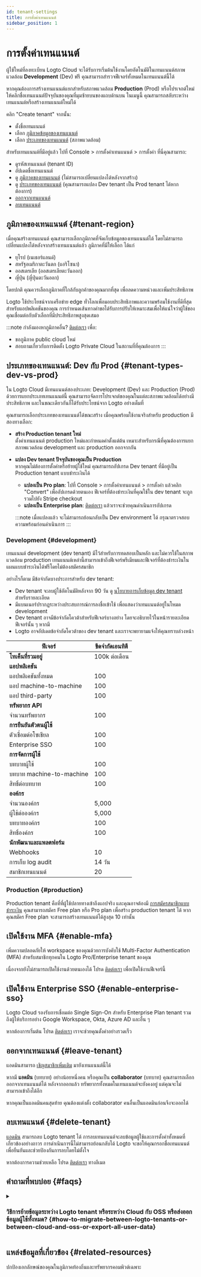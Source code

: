 ```yaml
---
id: tenant-settings
title: การตั้งค่าเทนแนนต์
sidebar_position: 1
---
```


# การตั้งค่าเทนแนนต์

ผู้ใช้ใหม่ที่ลงทะเบียน Logto Cloud จะได้รับการเริ่มต้นใช้งานโดยอัตโนมัติในเทนแนนต์สภาพแวดล้อม **Development** (Dev) ฟรี คุณสามารถสำรวจฟีเจอร์ทั้งหมดในเทนแนนต์นี้ได้

หากคุณต้องการสร้างเทนแนนต์แยกสำหรับสภาพแวดล้อม **Production** (Prod) หรือโปรเจกต์ใหม่ ให้คลิกชื่อเทนแนนต์ปัจจุบันของคุณที่มุมซ้ายบนของแถบด้านบน ในเมนูนี้ คุณสามารถสลับระหว่างเทนแนนต์หรือสร้างเทนแนนต์ใหม่ได้

คลิก "Create tenant" จากนั้น:

- ตั้งชื่อเทนแนนต์
- เลือก [ภูมิภาคข้อมูลของเทนแนนต์](#tenant-region)
- เลือก [ประเภทของเทนแนนต์](#tenant-types-dev-vs-prod) (สภาพแวดล้อม)

สำหรับเทนแนนต์ที่มีอยู่แล้ว ไปที่ <CloudLink to="/settings">Console > การตั้งค่าเทนแนนต์ > การตั้งค่า</CloudLink> ที่นี่คุณสามารถ:

- ดูรหัสเทนแนนต์ (tenant ID)
- อัปเดตชื่อเทนแนนต์
- ดู [ภูมิภาคของเทนแนนต์](#tenant-region) (ไม่สามารถเปลี่ยนแปลงได้หลังจากสร้าง)
- ดู [ประเภทของเทนแนนต์](#tenant-types-dev-vs-prod) (คุณสามารถแปลง Dev tenant เป็น Prod tenant ได้หากต้องการ)
- [ออกจากเทนแนนต์](#leave-tenant)
- [ลบเทนแนนต์](#delete-tenant)

## ภูมิภาคของเทนแนนต์ \{#tenant-region}

เมื่อคุณสร้างเทนแนนต์ คุณสามารถเลือกภูมิภาคที่จัดเก็บข้อมูลของเทนแนนต์ได้ โดยไม่สามารถเปลี่ยนแปลงได้หลังจากสร้างเทนแนนต์แล้ว ภูมิภาคที่มีให้เลือก ได้แก่

- ยุโรป (เนเธอร์แลนด์)
- สหรัฐอเมริกาตะวันตก (แอริโซนา)
- ออสเตรเลีย (ออสเตรเลียตะวันออก)
- ญี่ปุ่น (ญี่ปุ่นตะวันออก)

โดยปกติ คุณควรเลือกภูมิภาคที่ใกล้กับลูกค้าของคุณมากที่สุด เพื่อลดความหน่วงและเพิ่มประสิทธิภาพ

Logto ใช้ประโยชน์จากเครือข่าย edge ทั่วโลกเพื่อมอบประสิทธิภาพและความพร้อมใช้งานที่ดีที่สุดสำหรับแอปพลิเคชันของคุณ การกำหนดเส้นทางคำขอได้รับการปรับให้เหมาะสมเพื่อให้แน่ใจว่าผู้ใช้ของคุณเชื่อมต่อกับตัวเลือกที่มีประสิทธิภาพสูงสุดเสมอ

:::note
กำลังมองหาภูมิภาคอื่น? [ติดต่อเรา](https://logto.io/contact) เพื่อ:

- ขอภูมิภาค public cloud ใหม่
- สอบถามเกี่ยวกับการติดตั้ง Logto Private Cloud ในสถานที่ที่คุณต้องการ
  :::

## ประเภทของเทนแนนต์: Dev กับ Prod \{#tenant-types-dev-vs-prod}

ใน Logto Cloud มีเทนแนนต์สองประเภท: Development (Dev) และ Production (Prod) ด้วยการแยกประเภทเทนแนนต์นี้ คุณสามารถจัดการโปรเจกต์ของคุณในแต่ละสภาพแวดล้อมได้อย่างมีประสิทธิภาพ และในขณะเดียวกันก็ได้รับประโยชน์จาก Logto อย่างเต็มที่

คุณสามารถเลือกประเภทของเทนแนนต์ได้ขณะสร้าง เมื่อคุณพร้อมใช้งานจริงสำหรับ production มีสองทางเลือก:

- **สร้าง Production tenant ใหม่**  
  ตั้งค่าเทนแนนต์ production ใหม่และกำหนดค่าตั้งแต่ต้น เหมาะสำหรับกรณีที่คุณต้องการแยกสภาพแวดล้อม development และ production ออกจากกัน
- **แปลง Dev tenant ปัจจุบันของคุณเป็น Production**  
  หากคุณไม่ต้องการตั้งค่าหรือย้ายผู้ใช้ใหม่ คุณสามารถอัปเกรด Dev tenant ที่มีอยู่เป็น Production tenant แบบชำระเงินได้

  - **แปลงเป็น Pro plan**: ไปที่ <CloudLink to="/tenant-settings/settings">Console > การตั้งค่าเทนแนนต์ > การตั้งค่า</CloudLink> แล้วคลิก "Convert" เพื่ออัปเกรดด้วยตนเอง ฟีเจอร์ที่ต้องชำระเงินที่คุณใช้ใน dev tenant จะถูกรวมไปยัง Stripe checkout
  - **แปลงเป็น Enterprise plan**: [ติดต่อเรา](https://logto.io/contact) แล้วเราจะช่วยคุณดำเนินการอัปเกรด

  :::note
  เมื่อแปลงแล้ว จะไม่สามารถย้อนกลับเป็น Dev environment ได้ กรุณาตรวจสอบความพร้อมก่อนดำเนินการ
  :::

### Development \{#development}

เทนแนนต์ development (dev tenant) มีไว้สำหรับการทดสอบเป็นหลัก และไม่ควรใช้ในสภาพแวดล้อม production เทนแนนต์เหล่านี้สามารถเข้าถึงฟีเจอร์พรีเมียมและฟีเจอร์ที่ต้องชำระเงินในแผนแบบชำระเงินได้ฟรีโดยไม่ต้องสมัครสมาชิก

อย่างไรก็ตาม มีข้อจำกัดบางประการสำหรับ dev tenant:

- Dev tenant จะลบผู้ใช้อัตโนมัติหลังจาก 90 วัน ดู [นโยบายการเก็บข้อมูล dev tenant](./dev-tenant-data-retention) สำหรับรายละเอียด
- มีแบนเนอร์ปรากฏระหว่างประสบการณ์การลงชื่อเข้าใช้ เพื่อแสดงว่าเทนแนนต์อยู่ในโหมด development
- Dev tenant อาจมีข้อจำกัดโควต้าสำหรับฟีเจอร์บางอย่าง โดยจะอธิบายไว้ในหน้ารายละเอียดฟีเจอร์นั้น ๆ หากมี
- Logto อาจอัปเดตข้อจำกัดโควต้าของ dev tenant และเราจะพยายามแจ้งให้คุณทราบล่วงหน้า

| ฟีเจอร์                  | ขีดจำกัดเอนทิตี |
| ------------------------ | --------------- |
| **โทเค็นที่รวมอยู่**     | 100k ต่อเดือน   |
| **แอปพลิเคชัน**          |
| แอปพลิเคชันทั้งหมด       | 100             |
| แอป machine-to-machine   | 100             |
| แอป third-party          | 100             |
| **ทรัพยากร API**         |                 |
| จำนวนทรัพยากร            | 100             |
| **การยืนยันตัวตนผู้ใช้** |                 |
| ตัวเชื่อมต่อโซเชียล      | 100             |
| Enterprise SSO           | 100             |
| **การจัดการผู้ใช้**      |                 |
| บทบาทผู้ใช้              | 100             |
| บทบาท machine-to-machine | 100             |
| สิทธิ์ต่อบทบาท           | 100             |
| **องค์กร**               |                 |
| จำนวนองค์กร              | 5,000           |
| ผู้ใช้ต่อองค์กร          | 5,000           |
| บทบาทองค์กร              | 100             |
| สิทธิ์องค์กร             | 100             |
| **นักพัฒนาและแพลตฟอร์ม** |                 |
| Webhooks                 | 10              |
| การเก็บ log audit        | 14 วัน          |
| สมาชิกเทนแนนต์           | 20              |

### Production \{#production}

Production tenant คือที่ที่ผู้ใช้ปลายทางเข้าถึงแอปจริง และคุณอาจต้องมี [การสมัครสมาชิกแบบชำระเงิน](https://logto.io/pricing) คุณสามารถสมัคร Free plan หรือ Pro plan เพื่อสร้าง production tenant ได้ หากคุณสมัคร Free plan จะสามารถสร้างเทนแนนต์ได้สูงสุด 10 เท่านั้น

## เปิดใช้งาน MFA \{#enable-mfa}

เพิ่มความปลอดภัยให้ workspace ของคุณด้วยการบังคับใช้ Multi-Factor Authentication (MFA) สำหรับสมาชิกทุกคนใน Logto Pro/Enterprise tenant ของคุณ

เนื่องจากยังไม่สามารถเปิดใช้งานด้วยตนเองได้ โปรด [ติดต่อเรา](https://logto.io/contact) เพื่อเปิดใช้งานฟีเจอร์นี้

## เปิดใช้งาน Enterprise SSO \{#enable-enterprise-sso}

Logto Cloud รองรับการเชื่อมต่อ Single Sign-On สำหรับ Enterprise Plan tenant รวมถึงผู้ให้บริการอย่าง Google Workspace, Okta, Azure AD และอื่น ๆ

หากต้องการเริ่มต้น โปรด [ติดต่อเรา](https://logto.io/contact) เราจะช่วยคุณตั้งค่าอย่างรวดเร็ว

## ออกจากเทนแนนต์ \{#leave-tenant}

แอดมินสามารถ [เชิญสมาชิกเพิ่มเติม](/logto-cloud/tenant-member-management) มายังเทนแนนต์นี้ได้

หากมี **แอดมิน** (บทบาท) อย่างน้อยหนึ่งคน หรือคุณเป็น **collaborator** (บทบาท) คุณสามารถเลือกออกจากเทนแนนต์ได้ หลังจากออกแล้ว ทรัพยากรทั้งหมดในเทนแนนต์จะยังคงอยู่ แต่คุณจะไม่สามารถเข้าถึงได้อีก

หากคุณเป็นแอดมินคนสุดท้าย คุณต้องแต่งตั้ง collaborator คนอื่นเป็นแอดมินก่อนจึงจะออกได้

## ลบเทนแนนต์ \{#delete-tenant}

[แอดมิน](/logto-cloud/tenant-member-management#invite-collaborators) สามารถลบ Logto tenant ได้ การลบเทนแนนต์จะลบข้อมูลผู้ใช้และการตั้งค่าทั้งหมดที่เกี่ยวข้องอย่างถาวร การดำเนินการนี้ไม่สามารถย้อนกลับได้ Logto จะขอให้คุณกรอกชื่อเทนแนนต์เพื่อยืนยันและช่วยป้องกันการลบโดยไม่ตั้งใจ

หากต้องการความช่วยเหลือ โปรด [ติดต่อเรา](https://logto.io/contact) ทางอีเมล

## คำถามที่พบบ่อย \{#faqs}

<details>
<summary>

### วิธีการย้ายข้อมูลระหว่าง Logto tenant หรือระหว่าง Cloud กับ OSS หรือส่งออกข้อมูลผู้ใช้ทั้งหมด? \{#how-to-migrate-between-logto-tenants-or-between-cloud-and-oss-or-export-all-user-data}

</summary>

ขณะนี้คุณสามารถแปลง **Development** tenant ของคุณเป็น **Production** tenant แบบชำระเงินได้ด้วยตนเอง [ดูรายละเอียด](#tenant-types-dev-vs-prod)

อย่างไรก็ตาม ยังไม่รองรับการย้ายข้อมูล (การตั้งค่าทั้งหมดและข้อมูลผู้ใช้) ระหว่าง Logto Cloud กับเวอร์ชัน OSS ด้วยตนเอง หากคุณต้องการบริการนี้ โปรด [ติดต่อทีม Logto](https://logto.io/contact) เพื่อพูดคุยทางเลือก

หากคุณวางแผนจะหยุดใช้ Logto Cloud สำหรับโปรเจกต์ Logto สามารถช่วยคุณส่งออกข้อมูลผู้ใช้ทั้งหมดได้ โปรด [ติดต่อเรา](https://logto.io/contact)

</details>

## แหล่งข้อมูลที่เกี่ยวข้อง \{#related-resources}

<Url href="https://blog.logto.io/data-region-resources">
  ปกป้องเอกลักษณ์ของคุณในภูมิภาคท้องถิ่นและทรัพยากรคอมพิวต์เฉพาะ
</Url>
